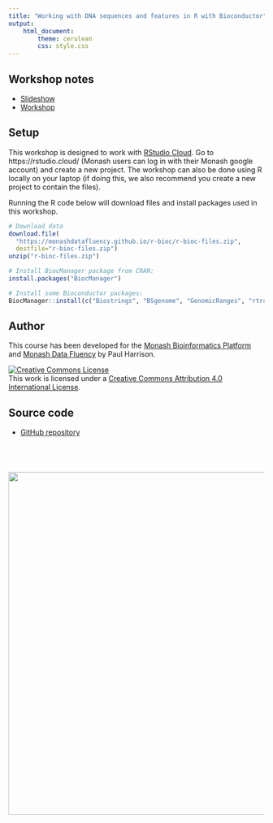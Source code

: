 ```yaml
---
title: "Working with DNA sequences and features in R with Bioconductor"
output: 
    html_document:
        theme: cerulean
        css: style.css
---
```


## Workshop notes

* [Slideshow](slides/slides.html)
* [Workshop](topics/sequences_and_features.html)

## Setup

This workshop is designed to work with [RStudio Cloud](https://rstudio.cloud/). Go to https://rstudio.cloud/ (Monash users can log in with their Monash google account) and create a new project. The workshop can also be done using R locally on your laptop (if doing this, we also recommend you create a new project to contain the files).

Running the R code below will download files and install packages used in this workshop.

```r
# Download data
download.file(
  "https://monashdatafluency.github.io/r-bioc/r-bioc-files.zip",
  destfile="r-bioc-files.zip")
unzip("r-bioc-files.zip")

# Install BiocManager package from CRAN:
install.packages("BiocManager")

# Install some Bioconductor packages:
BiocManager::install(c("Biostrings", "BSgenome", "GenomicRanges", "rtracklayer", "seqLogo", "motifRG"))
```


## Author

This course has been developed for the [Monash Bioinformatics Platform](https://www.monash.edu/researchinfrastructure/bioinformatics) and [Monash Data Fluency](https://www.monash.edu/data-fluency) by Paul Harrison.

<a rel="license" href="http://creativecommons.org/licenses/by/4.0/"><img alt="Creative Commons License" style="border-width:0" src="figures/CC-BY.png" /></a><br />This work is licensed under a <a rel="license" href="http://creativecommons.org/licenses/by/4.0/">Creative Commons Attribution 4.0 International License</a>.

## Source code

* [GitHub repository](https://github.com/MonashDataFluency/r-bioc)

<p style="margin-top: 5em; text-align: right">
<a href="https://www.monash.edu/researchinfrastructure/bioinformatics"><img src="figures/MBP-banner.png" width="675"></a>
</p>


